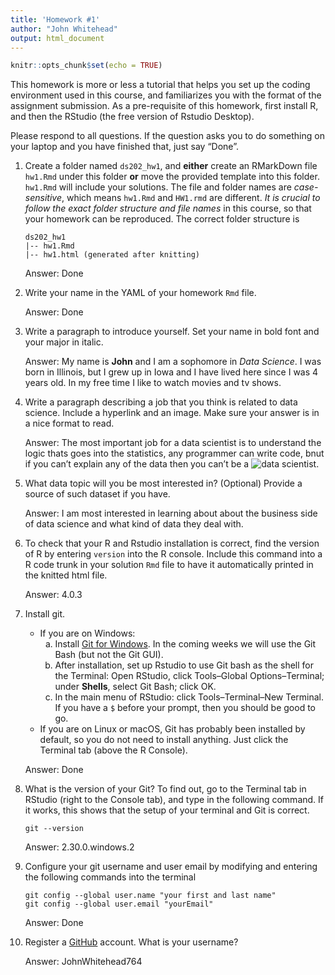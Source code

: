 ```yaml
---
title: 'Homework #1'
author: "John Whitehead"
output: html_document
---
```


```r
knitr::opts_chunk$set(echo = TRUE)
```

This homework is more or less a tutorial that helps you set up the coding environment used in this course, and familiarizes you with the format of the assignment submission. 
As a pre-requisite of this homework, first install R, and then the RStudio (the free version of Rstudio Desktop). 

Please respond to all questions. If the question asks you to do something on your laptop and you have finished that, just say "Done". 

1. Create a folder named `ds202_hw1`, and **either** create an RMarkDown file `hw1.Rmd` under this folder **or** move the provided template into this folder. `hw1.Rmd` will include your solutions. The file and folder names are *case-sensitive*, which means `hw1.Rmd` and `HW1.rmd` are different. *It is crucial to follow the exact folder structure and file names* in this course, so that your homework can be reproduced. The correct folder structure is

    ```
    ds202_hw1
    |-- hw1.Rmd
    |-- hw1.html (generated after knitting)
    ```
    
    Answer: Done

2. Write your name in the YAML of your homework `Rmd` file.

    Answer: Done

3. Write a paragraph to introduce yourself. Set your name in bold font and your major in italic. 

    Answer: My name is **John** and I am a sophomore in *Data Science*. I was born in Illinois, but I grew up in Iowa and I have lived here since I was 4 years old. In my free time I like to watch movies and tv shows.
  
4. Write a paragraph describing a job that you think is related to data science. Include a hyperlink and an image. Make sure your answer is in a nice format to read. 

    Answer: The most important job for a data scientist is to understand the logic thats goes into the statistics, any programmer can write code, bnut if you can't explain any of the data then you can't be a ![data scientist](https://www.google.com/search?q=data+scientist&rlz=1C1CHBF_enUS854US854&source=lnms&tbm=isch&sa=X&ved=2ahUKEwiPh77_073uAhV_B50JHVR_D2QQ_AUoAnoECBQQBA&biw=1536&bih=754#imgrc=oi6cTdC_AL3vYM). 
  
5. What data topic will you be most interested in? (Optional) Provide a source of such dataset if you have.

    Answer: I am most interested in learning about about the business side of data science and what kind of data they deal with. 
  
6. To check that your R and Rstudio installation is correct, find the version of R by entering `version` into the R console. Include this command into a R code trunk in your solution `Rmd` file to have it automatically printed in the knitted html file. 

    Answer: 4.0.3
  
7. Install git. 
    - If you are on Windows: 
        a. Install [Git for Windows](https://gitforwindows.org/). In the coming weeks we will use the Git Bash (but not the Git GUI). 
        b. After installation, set up Rstudio to use Git bash as the shell for the Terminal: Open RStudio, click Tools--Global Options--Terminal; under **Shells**, select Git Bash; click OK. 
        c. In the main menu of RStudio: click Tools--Terminal--New Terminal. If you have a `$` before your prompt, then you should be good to go.
    - If you are on Linux or macOS, Git has probably been installed by default, so you do not need to install anything. Just click the Terminal tab (above the R Console).

    Answer: Done
  
8. What is the version of your Git? To find out, go to the Terminal tab in RStudio (right to the Console tab), and type in the following command. If it works, this shows that the setup of your terminal and Git is correct. 
<!-- Then explore the bash command line and Git. -->

    ```
    git --version
    ```

    Answer: 2.30.0.windows.2
  
9. Configure your git username and user email by modifying and entering the following commands into the terminal

    ```
    git config --global user.name "your first and last name"
    git config --global user.email "yourEmail"
    ```

    Answer: Done
  

10. Register a [GitHub](https://www.github.com) account. What is your username?

    Answer: JohnWhitehead764